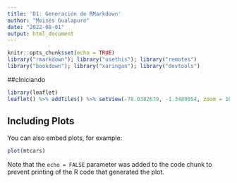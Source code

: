 ```yaml
---
title: 'D1: Generación de RMarkdown'
author: "Moisés Gualapuro"
date: "2022-08-01"
output: html_document
---
```


```r
knitr::opts_chunk$set(echo = TRUE)
library("rmarkdown"); library("usethis"); library("remotes")
library("bookdown"); library("xaringan"); library("devtools")
```

##cIniciando 

```r
library(leaflet)
leaflet() %>% addTiles() %>% setView(-78.0382679, -1.3489054, zoom = 10)

```

## Including Plots

You can also embed plots, for example:

```r
plot(mtcars)
```

Note that the `echo = FALSE` parameter was added to the code chunk to prevent
printing of the R code that generated the plot.
